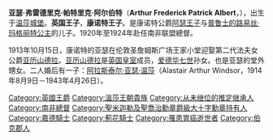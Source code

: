 {{expand|time=2015-04-19T04:30:09+00:00}}
{{unreferenced|time=2015-04-19T04:30:09+00:00}}
{{noteTA
|G1 = Country
|G2 = PP
|G3 = UK Places
|G4 = PoliticiansUK
}}
{{Infobox royalty|
| name =亚瑟王子
| title =康诺特的亚瑟王子
| image =Prince Arthur of Connaught colour.jpg
| caption =
| succession = [[南非總督|南非總督]]
| regent       = [[乔治五世|乔治五世]]
| reg-type     = [[南非君主|國王]]
| reign = 1920年11月20日—1924年1月21日
| spouse =[[第二代法夫女公爵亚历山德拉郡主|第二代法夫女公爵亚历山德拉郡主]]
| issue =[[第二代康诺及斯特拉森公爵阿莱斯泰尔·温莎|第二代康诺特和斯特拉森公爵阿拉斯泰尔]]
| full name =亚瑟·弗雷德里克·帕特里克·阿尔伯特<br>Arthur Frederick Patrick Albert
| house =[[萨克森-科堡-哥达王朝|萨克森-科堡-哥达王朝]]（至1917年止）<br>[[溫莎王朝|溫莎王朝]]（1917年起）
| father =[[阿瑟王子_(康诺特和斯特拉森公爵)|阿瑟王子]]
| mother =[[普魯士的路易絲·瑪格麗塔|普魯士的路易絲·瑪格麗塔]]
| birth_date ={{Birth date|1883|1|13|df=y}}
| birth_place =[[伯克郡|伯克郡]][[温莎城堡|温莎城堡]]
| date of christening =1883年2月16日
| place of christening =[[温莎|温莎]][[圣乔治礼拜堂_(温莎城堡)|圣乔治礼拜堂]]
| death_date ={{Death date and age|1938|9|12|1883|1|13|df=y}}
| death_place = [[伦敦|伦敦]]
| place of burial = 
| occupation =[[南非總督|南非總督]]、军人
}}

'''亚瑟·弗雷德里克·帕特里克·阿尔伯特'''（'''Arthur Frederick Patrick Albert'''，{{bd|1883年|1月13日|1938年|9月12日}}），出生于[[温莎城堡|温莎城堡]]。'''英国王子'''，'''康诺特王子'''。是康诺特公爵[[阿瑟王子_(康诺特和斯特拉森公爵)|阿瑟王子]]与[[路易斯·玛格丽特公主_(康诺特公爵夫人)|普鲁士的路易丝·玛格丽特公主]]的儿子。1920年至1924年赴任南非联盟總督。

1913年10月15日，康诺特的亚瑟在伦敦圣詹姆斯广场王家小堂迎娶第二代法夫女公爵[[第二代法夫女公爵亚历山德拉郡主|亚历山德拉]]。[[第二代法夫女公爵亚历山德拉郡主|亚历山德拉]]是[[英國王室|英国皇室]]成员，[[爱德华七世_(英国)|爱德华七世]]孙女。也是亚瑟的堂外甥女。二人婚后有一子：[[第二代康诺及斯特拉森公爵阿莱斯泰尔·温莎|阿拉斯泰尔·亚瑟·温莎]]（Alastair Arthur Windsor，1914年8月9日－1943年4月26日）。

{{S-start}}
{{S-hou|[[萨克森-科堡-哥达王朝|萨克森-科堡-哥达王朝]]|1883年|1月13日|1938年|9月12日|[[韦廷王朝|韦廷王朝]]}}
{{S-gov}}
{{Succession box|title=[[南非總督列表|南非總督]]|before={{link-en|西德尼·查尔斯·巴克斯顿，第一代巴克斯顿伯爵|Sydney Buxton, 1st Earl Buxton|巴克斯頓子爵}}|after={{link-en|亚力山大·坎布里奇，第一代阿斯隆伯爵|Alexander Cambridge, 1st Earl of Athlone|阿斯隆伯爵}}|years=1920年－1924年}}
{{S-roy|de}}
{{Succession box|title={{link-en|薩克森-科堡-哥達公爵繼承人列表|List of heirs to Saxe-Coburg and Gotha|薩克森-科堡-哥達公爵繼承人}}<br />''作為假定繼承人''|before=[[卡尔·爱德华_(萨克森-科堡-哥达公爵)|奧爾巴尼公爵]]|after={{link-en|約翰·利奧波德 (薩克森-科堡-哥達王儲)|Johann Leopold, Hereditary Prince of Saxe-Coburg and Gotha|約翰·利奧波德王儲}}|years=1900年7月30日－1906年8月2日}}
{{S-end}}
{{英国王子}}
{{法夫公爵配偶}}
{{Authority control}}
{{DEFAULTSORT: Arthur}}
[[Category:英國王爵|Category:英國王爵]]
[[Category:溫莎王朝貴族|Category:溫莎王朝貴族]]
[[Category:从未继位的推定继承人|Category:从未继位的推定继承人]]
[[Category:南非總督|Category:南非總督]]
[[Category:聖米迦勒及聖喬治勳章爵級大十字勳章持有人|Category:聖米迦勒及聖喬治勳章爵級大十字勳章持有人]]
[[Category:嘉德騎士|Category:嘉德騎士]]
[[Category:薊花騎士|Category:薊花騎士]]
[[Category:罹患胃癌逝世者|Category:罹患胃癌逝世者]]
[[Category:伯克郡人|Category:伯克郡人]]